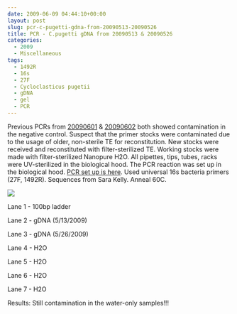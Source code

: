 ```yaml
---
date: 2009-06-09 04:44:10+00:00
layout: post
slug: pcr-c-pugetti-gdna-from-20090513-20090526
title: PCR - C.pugetti gDNA from 20090513 & 20090526
categories:
  - 2009
  - Miscellaneous
tags:
  - 1492R
  - 16s
  - 27F
  - Cycloclasticus pugetii
  - gDNA
  - gel
  - PCR
---
```


Previous PCRs from [20090601](/Sam%27s+Working+Notebook+Jun-Aug+2009#sjw20090601) & [20090602](/Sam%27s+Working+Notebook+Jun-Aug+2009#sjw20090602) both showed contamination in the negative control. Suspect that the primer stocks were contaminated due to the usage of older, non-sterile TE for reconstitution. New stocks were received and reconstituted with filter-sterilized TE. Working stocks were made with filter-sterilized Nanopure H2O. All pipettes, tips, tubes, racks were UV-sterilized in the biological hood. The PCR reaction was set up in the biological hood. [PCR set up is here](https://eagle.fish.washington.edu/Arabidopsis/Notebook%20Workup%20Files/20090608-02.jpg). Used universal 16s bacteria primers (27F, 1492R). Sequences from Sara Kelly. Anneal 60C.

![](https://eagle.fish.washington.edu/Arabidopsis/20090609.JPG)

Lane 1 - 100bp ladder

Lane 2 - gDNA (5/13/2009)

Lane 3 - gDNA (5/26/2009)

Lane 4 - H2O

Lane 5 - H2O

Lane 6 - H2O

Lane 7 - H2O

Results: Still contamination in the water-only samples!!!
